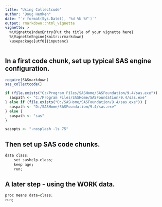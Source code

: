 ```yaml
---
title: "Using Collectcode"
author: "Doug Hemken"
date: "`r format(Sys.Date(), '%d %b %Y')`"
output: rmarkdown::html_vignette
vignette: >
  %\VignetteIndexEntry{Put the title of your vignette here}
  %\VignetteEngine{knitr::rmarkdown}
  \usepackage[utf8]{inputenc}
---
```


## In a first code chunk, set up typical SAS engine configuration.
```r
require(SASmarkdown)
sas_collectcode()

if (file.exists("C:/Program Files/SASHome/SASFoundation/9.4/sas.exe")) {
  saspath <- "C:/Program Files/SASHome/SASFoundation/9.4/sas.exe"
} else if (file.exists("D:/SASHome/SASFoundation/9.4/sas.exe")) {
  saspath <- "D:/SASHome/SASFoundation/9.4/sas.exe"
} else {
  saspath <- "sas"
}

sasopts <- "-nosplash -ls 75"

```
## Then set up SAS code chunks.
```r
data class;
    set sashelp.class;
    keep age;
    run;
```
## A later step - using the WORK data.
```r
proc means data=class;
run;
```

